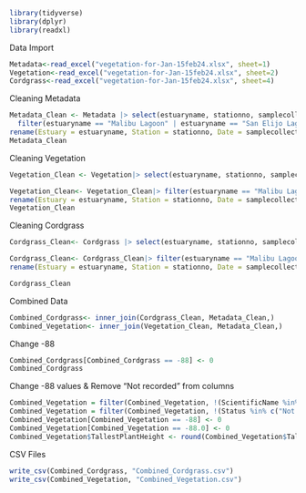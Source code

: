 ```r
library(tidyverse)
library(dplyr)
library(readxl)
```
Data Import
```r
Metadata<-read_excel("vegetation-for-Jan-15feb24.xlsx", sheet=1)
Vegetation<-read_excel("vegetation-for-Jan-15feb24.xlsx", sheet=2)
Cordgrass<-read_excel("vegetation-for-Jan-15feb24.xlsx", sheet=4)
```

Cleaning Metadata
```r
Metadata_Clean <- Metadata |> select(estuaryname, stationno, samplecollectiondate, tide, transectreplicate, habitat, method, plotreplicate, vegetated_cover, non_vegetated_cover) |>
  filter(estuaryname == "Malibu Lagoon" | estuaryname == "San Elijo Lagoon" | estuaryname == "Batiquitos Lagoon" | estuaryname == "Goleta Slough" |estuaryname == "Newport Bay" | estuaryname == "Ventura River") |>
rename(Estuary = estuaryname, Station = stationno, Date = samplecollectiondate, Tide = tide, Transect = transectreplicate, Habitat = habitat, Method = method, Quadrat = plotreplicate, VegetatedCover = vegetated_cover, NonVegetatedCover = non_vegetated_cover)
Metadata_Clean
```


Cleaning Vegetation
```r
Vegetation_Clean <- Vegetation|> select(estuaryname, stationno, samplecollectiondate, transectreplicate, habitat, method, plotreplicate, scientificname, commonname, status, estimatedcover, tallestplantheight_cm) 
```

```r
Vegetation_Clean<- Vegetation_Clean|> filter(estuaryname == "Malibu Lagoon" | estuaryname == "San Elijo Lagoon" | estuaryname == "Batiquitos Lagoon" | estuaryname == "Goleta Slough" |estuaryname == "Newport Bay" | estuaryname == "Ventura River" ) |>
rename(Estuary = estuaryname, Station = stationno, Date = samplecollectiondate, Transect = transectreplicate, Habitat = habitat, Method = method, Quadrat = plotreplicate, ScientificName = scientificname, CommonName = commonname, Status = status, EstimatedCover = estimatedcover, TallestPlantHeight = tallestplantheight_cm)
Vegetation_Clean
```
Cleaning Cordgrass
```r
Cordgrass_Clean<- Cordgrass |> select(estuaryname, stationno, samplecollectiondate, transectreplicate, habitat, method, plotreplicate, live_dead, total_stems, plantheight_replicate) 
```

```r
Cordgrass_Clean<- Cordgrass_Clean|> filter(estuaryname == "Malibu Lagoon" | estuaryname == "San Elijo Lagoon" | estuaryname == "Batiquitos Lagoon" | estuaryname == "Goleta Slough" |estuaryname == "Newport Bay" | estuaryname == "Ventura River" ) |>
rename(Estuary = estuaryname, Station = stationno, Date = samplecollectiondate, Transect = transectreplicate, Habitat = habitat, Method = method, Quadrat = plotreplicate, Abundance = total_stems,PlantHeightReplicate = plantheight_replicate,LiveOrDead = live_dead,)

Cordgrass_Clean
```

Combined Data
```r
Combined_Cordgrass<- inner_join(Cordgrass_Clean, Metadata_Clean,)
Combined_Vegetation<- inner_join(Vegetation_Clean, Metadata_Clean,)
```
Change -88
```r
Combined_Cordgrass[Combined_Cordgrass == -88] <- 0
Combined_Cordgrass
```
Change -88 values & Remove "Not recorded" from columns
```r
Combined_Vegetation = filter(Combined_Vegetation, !(ScientificName %in% c("Not recorded", "unknown plant")))
Combined_Vegetation = filter(Combined_Vegetation, !(Status %in% c("Not recorded")))
Combined_Vegetation[Combined_Vegetation == -88] <- 0
Combined_Vegetation[Combined_Vegetation == -88.0] <- 0
Combined_Vegetation$TallestPlantHeight <- round(Combined_Vegetation$TallestPlantHeight)
```


CSV Files
```r
write_csv(Combined_Cordgrass, "Combined_Cordgrass.csv")
write_csv(Combined_Vegetation, "Combined_Vegetation.csv")
```







